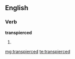 ==English==

===Verb===
'''transpierced'''

# {{past of|[[transpierce]]}}

[[mg:transpierced]]
[[te:transpierced]]
